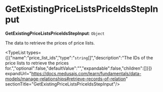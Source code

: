 
# GetExistingPriceListsPriceIdsStepInput

 **GetExistingPriceListsPriceIdsStepInput**: `Object`

The data to retrieve the prices of price lists.

<TypeList types={[{"name":"price_list_ids","type":"`string`[]","description":"The IDs of the price lists to retrieve the prices for.","optional":false,"defaultValue":"","expandable":false,"children":[]}]} expandUrl="https://docs.medusajs.com/learn/fundamentals/data-models/manage-relationships#retrieve-records-of-relation" sectionTitle="GetExistingPriceListsPriceIdsStepInput"/>
